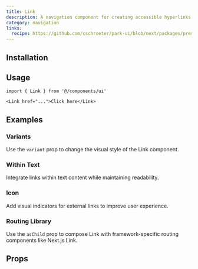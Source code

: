 ```yaml
---
title: Link
description: A navigation component for creating accessible hyperlinks.
category: navigation
links:
  recipe: https://github.com/cschroeter/park-ui/blob/next/packages/preset/src/recipes/link.ts
---
```


<ComponentExample name="basic" />

## Installation

<InstallationGuide />

## Usage

```tsx
import { Link } from '@/components/ui'
```

```tsx
<Link href="...">Click here</Link>
```

## Examples

### Variants

Use the `variant` prop to change the visual style of the Link component.

<ComponentExample name="variants" />

### Within Text

Integrate links within text content while maintaining readability.

<ComponentExample name="inline" />

### Icon

Add visual indicators for external links to improve user experience.

<ComponentExample name="icon" />

### Routing Library

Use the `asChild` prop to compose Link with framework-specific routing components like Next.js Link.

<ComponentExample name="routing" codeOnly />

## Props

<PropsTable />